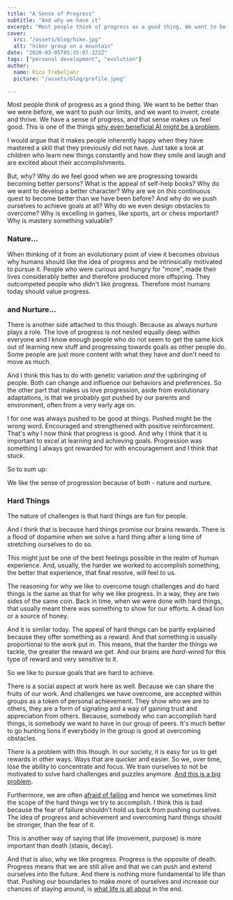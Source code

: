 ```yaml
---
title: "A Sense of Progress"
subtitle: "And why we have it"
excerpt: "Most people think of progress as a good thing. We want to be better than we were before, we want to push our limits, and we want to invent, create and thrive. We have a sense of progress, and that sense makes us feel good. But, why?"
cover: 
  src: "/assets/blog/hike.jpg"
  alt: "hiker group on a mountain"
date: "2020-03-05T05:35:07.322Z"
tags: ["personal development", "evolution"]
author:
  name: Rico Trebeljahr
  picture: "/assets/blog/profile.jpeg"

---
```


Most people think of progress as a good thing. We want to be better than we were before, we want to push our limits, and we want to invent, create and thrive. We have a sense of progress, and that sense makes us feel good. This is one of the things [why even beneficial AI might be a problem](/posts/open-ai-codex).

I would argue that it makes people inherently happy when they have mastered a skill that they previously did not have. Just take a look at children who learn new things constantly and how they smile and laugh and are excited about their accomplishments.

But, why? Why do we feel good when we are progressing towards becoming better persons? What is the appeal of self-help books? Why do we want to develop a better character? Why are we on this continuous quest to become better than we have been before? And why do we push ourselves to achieve goals at all? Why do we even design obstacles to overcome? Why is excelling in games, like sports, art or chess important? Why is mastery something valuable?

### Nature...

When thinking of it from an evolutionary point of view it becomes obvious why humans should like the idea of progress and be intrinsically motivated to pursue it. People who were curious and hungry for "more", made their lives considerably better and therefore produced more offspring. They outcompeted people who didn't like progress. Therefore most humans today should value progress. 

### and Nurture...

There is another side attached to this though. Because as always nurture plays a role. The love of progress is not nested equally deep within everyone and I know enough people who do not seem to get the same kick out of learning new stuff and progressing towards goals as other people do. Some people are just more content with what they have and don't need to move as much.

And I think this has to do with genetic variation *and* the upbringing of people. Both can change and influence our behaviors and preferences. So the other part that makes us love progression, aside from evolutionary adaptations, is that we probably got pushed by our parents and environment, often from a very early age on.

I for one was always pushed to be good at things. Pushed might be the wrong word. Encouraged and strengthened with positive reinforcement. That's why I now think that progress is good. And why I think that it is important to excel at learning and achieving goals. Progression was something I always got rewarded for with encouragement and I think that stuck.

So to sum up:

We like the sense of progression because of both - nature and nurture. 

### Hard Things 

The nature of challenges is that hard things are fun for people. 

And I think that is because hard things promise our brains rewards. There is a flood of dopamine when we solve a hard thing after a long time of stretching ourselves to do so.

This might just be one of the best feelings possible in the realm of human experience. And, usually, the harder we worked to accomplish something, the better that experience, that final resolve, will feel to us. 

The reasoning for why we like to overcome tough challenges and do hard things is the same as that for why we like progress. In a way, they are two sides of the same coin. Back in time, when we were done with hard things, that usually meant there was something to show for our efforts. A dead lion or a source of honey.

And it is similar today. The appeal of hard things can be partly explained because they offer something as a reward. And that something is usually proportional to the work put in. This means, that the harder the things we tackle, the greater the reward we get. And our brains are *hard-wired* for this type of reward and very sensitive to it. 

So we like to pursue goals that are hard to achieve.

There is a social aspect at work here as well. Because we can share the fruits of our work. And challenges we have overcome, are accepted within groups as a token of personal achievement. They show who we are to others, they are a form of signaling and a way of gaining trust and appreciation from others. Because, somebody who can accomplish hard things, is somebody we want to have in our group of peers. It's much better to go hunting lions if everybody in the group is good at overcoming obstacles.

There is a problem with this though. In our society, it is easy for us to get rewards in other ways. Ways that are quicker and easier. So we, over time, lose the ability to concentrate and focus. We train ourselves to not be motivated to solve hard challenges and puzzles anymore. [And this is a big problem](/posts/the-problem-at-the-heart-of-capitalism).
 
Furthermore, we are often [afraid of failing](/posts/fundamental-problems#fear-of-failure) and hence we sometimes limit the scope of the hard things we try to accomplish. I think this is bad because the fear of failure shouldn't hold us back from pushing ourselves. The idea of progress and achievement and overcoming hard things should be stronger, than the fear of it.

This is another way of saying that life (movement, purpose) is more important than death (stasis, decay).

And that is also, why we like progress. Progress is the opposite of death. Progress means that we are still alive and that we can push and extend ourselves into the future. And there is nothing more fundamental to life than that. Pushing our boundaries to make more of ourselves and increase our chances of staying around, is [what life is all about](/posts/purpose) in the end. 
